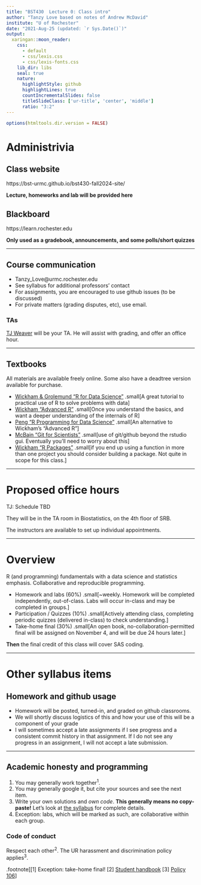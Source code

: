 ```yaml
---
title: "BST430  Lecture 0: Class intro"
author: "Tanzy Love based on notes of Andrew McDavid"
institute: "U of Rochester"
date: "2021-Aug-25 (updated: `r Sys.Date()`)"
output:
  xaringan::moon_reader:
    css:
      - default
      - css/lexis.css
      - css/lexis-fonts.css
    lib_dir: libs
    seal: true
    nature:
      highlightStyle: github
      highlightLines: true
      countIncrementalSlides: false
      titleSlideClass: ['ur-title', 'center', 'middle']
      ratio: "3:2"
---
```


```r
options(htmltools.dir.version = FALSE)
```



# Administrivia

## Class website

https://bst-urmc.github.io/bst430-fall2024-site/

**Lecture, homeworks and lab will be provided here**

## Blackboard

https://learn.rochester.edu

**Only used as a gradebook, announcements, and some polls/short quizzes**

---

## Course communication

-  Tanzy_Love@urmc.rochester.edu
-  See syllabus for additional professors' contact
-  For assignments, you are encouraged to use github issues (to be discussed)
-  For private matters (grading disputes, etc), use email.

### TAs

[TJ Weaver](Joshua_Marvald@URMC.Rochester.edu) will be your TA.  He will assist with grading, and offer an office hour.

---

## Textbooks

All materials are available freely online.   Some also have a deadtree version available for purchase.

-  [Wickham  & Grolemund “R for Data Science”](https://r4ds.had.co.nz/) .small[A great tutorial to practical use of R to solve problems with data]
-  [Wickham “Advanced R”](https://adv-r.hadley.nz/) .small[Once you understand the basics, and want a deeper understanding of the internals of R]
-  [Peng “R Programming for Data Science”](https://leanpub.com/rprogramming) .small[An alternative to Wickham's "Advanced R"]
-  [McBain “Git for Scientists”](https://milesmcbain.github.io/git_4_sci/) .small[use of git/github beyond the rstudio gui.  Eventually you'll need to worry about this]
-  [Wickham “R Packages”](https://r-pkgs.org/) .small[if you end up using a function in more than one project you should consider building a package.  Not quite in scope for this class.]

---

# Proposed office hours

TJ: Schedule TBD

They will be in the TA room in Biostatistics, on the 4th floor of SRB.

The instructors are available to set up individual appointments.

---

# Overview

R (and programming) fundamentals with a data science and statistics emphasis. Collaborative and reproducible programming.

-  Homework and labs (60%)
.small[~weekly.  Homework will be completed  independently, out-of-class.  Labs will occur in-class and may be completed in groups.]
-  Participation / Quizzes (10%)
.small[Actively attending class, completing periodic quizzes (delivered in-class) to check understanding.]
-  Take-home final (30%)
.small[An open book, no-collaboration-permitted final will be assigned on November 4, and will be due 24 hours later.]

**Then** the final credit of this class will cover SAS coding.

---

# Other syllabus items

## Homework and github usage

* Homework will be posted, turned-in, and graded on github classrooms.
* We will shortly discuss logistics of this and how your use of this will be a component of your grade
* I will sometimes accept a late assignments if I see progress and a consistent commit history in that assignment. If I do not see any progress in an assignment, I will not accept a late submission.

---

## Academic honesty and programming

1.  You may generally work together<sup>1</sup>.
2.  You may generally google it, but cite your sources and see the next item.
3.  Write your own solutions and *own code*.  **This generally means no copy-paste!**  Let's look at [the syllabus](../static/syllabus430-2024.pdf) for complete details.
4.  Exception: labs, which will be marked as such, are collaborative within each group.


### Code of conduct
Respect each other<sup>2</sup>.  The UR harassment and discrimination policy applies<sup>3</sup>.

.footnote[[1] Exception: take-home final!  [2] [Student handbook](http://www.rochester.edu/college/cscm/assets/pdf/standards_studentconduct.pdf)  [3] [Policy 106](http://www.rochester.edu/working/hr/policies/pdfpolicies/106.pdf)
]

